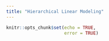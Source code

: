 ```yaml
---
title: "Hierarchical Linear Modeling"
---
```


```r
knitr::opts_chunk$set(echo = TRUE,
                      error = TRUE)
```
